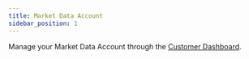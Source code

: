 ```yaml
---
title: Market Data Account
sidebar_position: 1
---
```


Manage your Market Data Account through the [Customer Dashboard](https://www.marketdata.app/dashboard/). 
